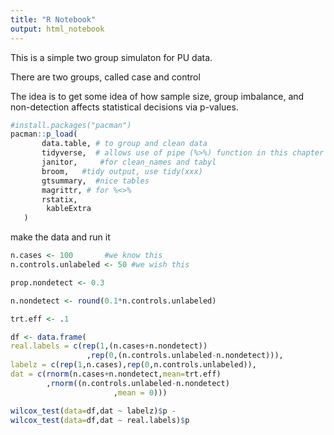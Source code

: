 ```yaml
---
title: "R Notebook"
output: html_notebook
---
```


This is a simple two group simulaton for PU data. 

There are two groups, called case and control

The idea is to get some idea of how sample size, group imbalance, and non-detection affects statistical decisions via p-values.

```r
#install.packages("pacman")
pacman::p_load(
       data.table, # to group and clean data
       tidyverse,  # allows use of pipe (%>%) function in this chapter
       janitor,     #for clean_names and tabyl
       broom,   #tidy output, use tidy(xxx)
       gtsummary,  #nice tables
       magrittr, # for %<>%
       rstatix,
        kableExtra
   ) 
```


make the data and run it
```r
n.cases <- 100       #we know this
n.controls.unlabeled <- 50 #we wish this

prop.nondetect <- 0.3

n.nondetect <- round(0.1*n.controls.unlabeled)

trt.eff <- .1

df <- data.frame(
real.labels = c(rep(1,(n.cases+n.nondetect))
                 ,rep(0,(n.controls.unlabeled-n.nondetect))),
labelz = c(rep(1,n.cases),rep(0,n.controls.unlabeled)),
dat = c(rnorm(n.cases+n.nondetect,mean=trt.eff)
        ,rnorm((n.controls.unlabeled-n.nondetect)
                       ,mean = 0)))

wilcox_test(data=df,dat ~ labelz)$p -
wilcox_test(data=df,dat ~ real.labels)$p
```

